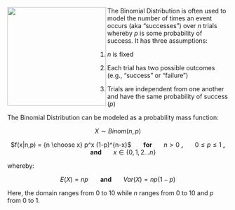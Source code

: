 <img src="http://winetastingguy.com/wp-content/uploads/2008/08/coin-flip.jpg" width="225" height="225" align="left"> The Binomial Distribution is often used to model the number of times an event occurs (aka "successes") over $n$ trials whereby $p$ is some probability of success. It has three assumptions:

1) $n$ is fixed

2) Each trial has two possible outcomes (e.g., "success" or "failure")

3) Trials are independent from one another and have the same probability of success ($p$)

The Binomial Distribution can be modeled as a probability mass function:

<center> $X \sim Binom(n,p)$

$f(x|n,p) = {n \choose x} p^x (1-p)^{n-x}$ &nbsp;&nbsp;&nbsp;&nbsp;&nbsp; <b> for </b> &nbsp;&nbsp;&nbsp;&nbsp;&nbsp; $n>0$ <b>, </b> &nbsp;&nbsp;&nbsp;&nbsp;&nbsp; $0 \leq p \leq 1$ <b>, </b> &nbsp;&nbsp;&nbsp;&nbsp;&nbsp; <b> and </b> &nbsp;&nbsp;&nbsp;&nbsp;&nbsp; $x \in \{0,1,2...n\}$ </center>

whereby:

<center> $E(X) = np$ &nbsp;&nbsp;&nbsp;&nbsp;&nbsp; <b> and </b> &nbsp;&nbsp;&nbsp;&nbsp;&nbsp; $Var(X) = np(1-p)$ </center>

Here, the domain ranges from 0 to 10 while $n$ ranges from 0 to 10 and $p$ from 0 to 1.
